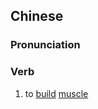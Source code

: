 ==Chinese==
{{zh-forms}}

===Pronunciation===
{{zh-pron
|m=zēngjī
|cat=v
}}

===Verb===
{{zh-verb}}

# to [[build]] [[muscle]]